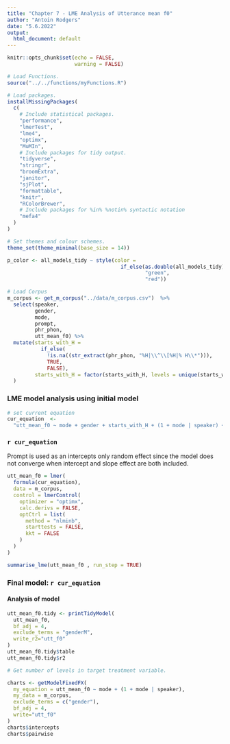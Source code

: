 ```yaml
---
title: "Chapter 7 - LME Analysis of Utterance mean f0"
author: "Antoin Rodgers"
date: "5.6.2022"
output:
  html_document: default
---
```


```r
knitr::opts_chunk$set(echo = FALSE,
                      warning = FALSE)

# Load Functions.
source("../../functions/myFunctions.R") 

# Load packages.
installMissingPackages(
  c(
    # Include statistical packages.
    "performance",
    "lmerTest",
    "lme4",
    "optimx",
    "MuMIn",
    # Include packages for tidy output.
    "tidyverse",
    "stringr",
    "broomExtra",
    "janitor",
    "sjPlot",
    "formattable",
    "knitr",
    "RColorBrewer",
    # Include packages for %in% %notin% syntactic notation
    "mefa4"
  )
)

# Set themes and colour schemes.
theme_set(theme_minimal(base_size = 14))

p_color <- all_models_tidy ~ style(color =
                                     if_else(as.double(all_models_tidy) < 0.05,
                                             "green",
                                             "red"))
```


```r
# Load Corpus
m_corpus <- get_m_corpus("../data/m_corpus.csv")  %>%
  select(speaker,
         gender,
         mode,
         prompt,
         phr_phon,
         utt_mean_f0) %>%
  mutate(starts_with_H =
           if_else(
             !is.na((str_extract(phr_phon, "%H|\\^\\[%H|% H\\*"))),
             TRUE,
             FALSE),
         starts_with_H = factor(starts_with_H, levels = unique(starts_with_H))
  )

```


### LME model analysis using initial model
```r
# set current equation
cur_equation  <-
  "utt_mean_f0 ~ mode + gender + starts_with_H + (1 + mode | speaker) + (1 | prompt)"

```
### ``r cur_equation``

Prompt is used as an intercepts only random effect since the model does not converge when intercept and slope effect are both included.

```r
utt_mean_f0 = lmer(
  formula(cur_equation),
  data = m_corpus,
  control = lmerControl(
    optimizer = "optimx",
    calc.derivs = FALSE,
    optCtrl = list(
      method = "nlminb",
      starttests = FALSE,
      kkt = FALSE
    )
  )
)
```

```r

summarise_lme(utt_mean_f0 , run_step = TRUE)
```

### Final model: ``r cur_equation``

#### Analysis of model

```r
utt_mean_f0.tidy <- printTidyModel(
  utt_mean_f0,
  bf_adj = 4,
  exclude_terms = "genderM",
  write_r2="utt_f0"
)
utt_mean_f0.tidy$table
utt_mean_f0.tidy$r2
```


```r
# Get number of levels in target treatment variable.

charts <- getModelFixedFX(
  my_equation = utt_mean_f0 ~ mode + (1 + mode | speaker),
  my_data = m_corpus,
  exclude_terms = c("gender"),
  bf_adj = 4,
  write="utt_f0"
)
charts$intercepts
charts$pairwise

```
